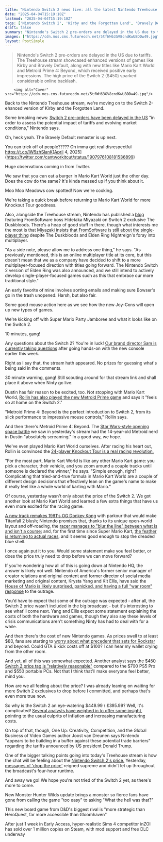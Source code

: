 ```yaml
---
title: "Nintendo Switch 2 news live: all the latest Nintendo Treehouse gameplay and reaction"
date: "2025-04-04T15:19:10Z"
lastmod: "2025-04-04T15:19:10Z"
tags: ['Nintendo Switch 2', 'Kirby and the Forgotten Land', 'Bravely Default', 'Mario Kart World', 'The Duskbloods', 'Metroid Prime 4: Beyond', 'Super Mario Party Jamboree', 'Action RPG', 'Racing', 'Platformer']
draft: false
summary: "Nintendo's Switch 2 pre-orders are delayed in the US due to tariffs.  The Treehouse stream showcased enhanced versions of games like Kirby and Bravely Default, along with new titles like Mario Kart World and Metroid Prime 4: Beyond, which received positive early impressions.  The high price of the Switch 2 ($450) sparked considerable online backlash."
images: ["https://cdn.mos.cms.futurecdn.net/5tfWH63GV8cndKwU8DDw49.jpg"]
layout: PostSimple
---
```

> Nintendo's Switch 2 pre-orders are delayed in the US due to tariffs.  The Treehouse stream showcased enhanced versions of games like Kirby and Bravely Default, along with new titles like Mario Kart World and Metroid Prime 4: Beyond, which received positive early impressions.  The high price of the Switch 2 ($450) sparked considerable online backlash.


        <img alt="Cover" src="https://cdn.mos.cms.futurecdn.net/5tfWH63GV8cndKwU8DDw49.jpg"/>
        
Back to the Nintendo Treehouse stream, we're moving on to the Switch 2-ehanced version of Kirby and the Forgotten Land.

Some breaking news: [Switch 2 pre-orders have been delayed in the US](https://www.gamesradar.com/hardware/switch-2-pre-orders-have-been-delayed-in-the-us-in-order-to-assess-the-potential-impact-of-tariffs-and-evolving-market-conditions-nintendo-says/) "in order to assess the potential impact of tariffs and evolving market conditions," Nintendo says.

Oh, heck yeah. The Bravely Default remaster is up next.

You can trick off of people????? Oh imma get real disrespectful https://t.co/lW5zhSlanK[April 4, 2025](https://twitter.com/cantworkitout/status/1907976108181536899)

Huge observations coming in from Twitter.

We saw that you can eat a burger in Mario Kart World just the other day. Does the cow do the same? It's kinda messed up if you think about it.

Moo Moo Meadows cow spotted! Now we're cooking.

We're taking a quick break before returning to Mario Kart World for more Knockout Tour goodness.

Also, alongside the Treehouse stream, Nintendo has published a [blog](https://www.nintendo.com/us/whatsnew/creators-voice-the-duskbloods-part-3/) featuring FromSoftware boss Hidetaka Miyazaki on Switch 2 exclusive The Duskbloods. There's a heap of good stuff in there, though what interests me the most is that [Miyazaki insists that FromSoftware is still about the single-player thing](https://www.gamesradar.com/games/action-rpg/fromsoftware-boss-hidetaka-miyazaki-says-we-still-intend-to-develop-single-player-focused-games-even-as-the-duskbloods-follows-elden-ring-nightreign-into-multiplayer/) despite The Duskbloods and Elden Ring Nightreign's foray into multiplayer.

"As a side note, please allow me to address one thing," he says. "As previously mentioned, this is an online multiplayer title at its core, but this doesn't mean that we as a company have decided to shift to a more multiplayer-focused direction with titles going forward. The Nintendo Switch 2 version of Elden Ring was also announced, and we still intend to actively develop single-player-focused games such as this that embrace our more traditional style."

An early favorite of mine involves sorting emails and making sure Bowser's go in the trash unopened. Harsh, but also fair.

Some good mouse action here as we see how the new Joy-Cons will open up new types of games.

We're kicking off with Super Mario Party Jamboree and what it looks like on the Switch 2.

10 minutes, gang!

Any questions about the Switch 2? You're in luck! [Our brand director Sam is currently taking questions](https://www.gamesradar.com/platforms/nintendo-switch-2/switch-2-hands-on-ama-ask-us-anything-april/) after going hands-on with the new console earlier this week.

Right as I say that, the stream hath appeared. No prizes for guessing what's being said in the comments.

30 minute warning, gang! Still scouting around for that stream link and shall place it above when Ninty go live.



Dustin has fair reason to be excited, too. Not stopping with Mario Kart World, [Rollin has also played the new Metroid Prime game](https://www.gamesradar.com/games/fps/metroid-prime-4-beyond-hands-on-preview-first-impressions-april-2025/) and says it "feels so at home on the Switch 2."

"Metroid Prime 4: Beyond is the perfect introduction to Switch 2, from its slick performance to impressive mouse controls," Rollin says.

And then there's Metroid Prime 4: Beyond. The [Star Wars-style opening space battle](https://www.gamesradar.com/games/metroid/metroid-prime-4s-star-wars-style-opening-space-battle-has-the-14-year-old-metroid-nerd-in-me-absolutely-screaming/) we saw in yesterday's stream had the 14-year-old Metroid nerd in Dustin "absolutely screaming." In a good way, we hope.



We've even played Mario Kart World ourselves. After racing his heart out, Rollin is convinced the [24-player Knockout Tour is a real racing revolution.](https://www.gamesradar.com/games/racing/mario-kart-world-hands-on-preview-first-impressions-april-2025/)

"For the most part, Mario Kart World is like any other Mario Kart game: you pick a character, their vehicle, and you zoom around a couple tracks until someone is declared the winner," he says. "Simple enough, right? Complicating that tried-and-true formula in Mario Kart World are a couple of different design decisions that effectively lean on the game's name to make it really feel like a whole world of karting with Mario."

Of course, yesterday wasn't only about the price of the Switch 2. We got another look at Mario Kart World and learned a few extra things that have us even more excited for the racing game.

[A new track remakes 1981's OG Donkey Kong](https://www.gamesradar.com/games/super-mario/a-new-mario-kart-world-track-remakes-1981s-og-donkey-kong-with-parkour-that-would-make-titanfall-2-blush/) with parkour that would make Titanfall 2 blush; Nintendo promises that, thanks to its unique open-world layout and off-roading, the [racer manages to "blur the line" between what is and isn't a course](https://www.gamesradar.com/games/super-mario/mario-kart-world-manages-to-blur-the-line-between-what-is-and-isnt-a-course-thanks-to-its-unique-open-world-layout-and-off-roading/); and, for the first time since Super Mario Kart, [the feather is returning to actual races](https://www.gamesradar.com/games/super-mario/for-the-first-time-since-super-mario-kart-33-years-ago-mario-kart-world-brings-the-feather-back-to-actual-races-and-it-seems-like-it-can-even-stop-the-dreaded-blue-shell/), and it seems good enough to stop the dreaded blue shell.

I once again put it to you. Would some statement make you feel better, or does the price truly need to drop before we can move forward?

If you're wondering how all of this is going down at Nintendo HQ, the answer is likely not well. Nintendo of America's former senior manager of creator relations and original content and former director of social media marketing and original content, Krysta Yang and Kit Ellis, have said the [House of Mario is likely surprised, panicked, and having a full "war room" response](https://www.gamesradar.com/hardware/nintendo-is-likely-surprised-panicked-and-having-a-full-war-room-response-to-the-outrage-over-switch-2-pricing-former-marketing-leads-say/) to the outrage.

You'd have to expect that some of the outrage was expected - after all, the Switch 2 price wasn't included in the big broadcast - but it's interesting to see what'll come next. Yang and Ellis expect some statement explaining the costs of both the hardware and games, though they also say these levels of crisis communications aren't something Ninty has had to deal with for a while.

And then there's the cost of new Nintendo games. As prices swell to at least $80, fans are starting to [worry about what precedent that sets for Rockstar](https://www.gamesradar.com/games/grand-theft-auto/as-nintendos-new-games-swell-to-at-least-usd80-players-are-starting-to-get-worried-that-rockstars-about-to-take-its-shot-at-a-usd100-gta-6/) and beyond. Could GTA 6 kick costs off at $100? I can hear my wallet crying from the other room.

And yet, all of this was somewhat expected. Another analyst says the [$450 Switch 2 price tag is "relatively reasonable"](https://www.gamesradar.com/platforms/nintendo-switch-2/switch-2-analyst-says-the-usd450-price-tag-is-relatively-reasonable-compared-to-the-usd700-ps5-pro-and-usd550-portable-pcs/) compared to the $700 PS5 Pro and $550 portable PCs. Not that I think that'll make everyone feel better, mind you.

How are we all feeling about the price? I was already leaning on waiting for more Switch 2 exclusives to drop before I committed, and perhaps that's even more true now.

So why is the Switch 2 an eye-watering $449.99 / £395.99? Well, it's complicated! [Several analysts have weighed in to offer some insight,](https://www.gamesradar.com/hardware/switch-2-price-is-a-strategic-balancing-act-and-theres-a-reason-why-japan-is-getting-a-separate-model-thats-usd110-cheaper-than-the-us-usd450-console-analysts-suggest/) pointing to the usual culprits of inflation and increasing manufacturing costs.

On top of that, though, One Up: Creativity, Competition, and the Global Business of Video Games author Joost van Dreunen says Nintendo "appears to be building in a buffer against these potential trade barriers" regarding the tariffs announced by US president Donald Trump.

One of the bigger talking points going into today's Treehouse stream is how the chat will be feeling about the [Nintendo Switch 2's price.](https://www.gamesradar.com/hardware/nintendo-switch-2-release-date-price-confirmed/) Yesterday, [messages of 'drop the price'](https://www.gamesradar.com/games/super-mario/drop-the-price-nintendos-treehouse-stream-overshadowed-by-players-noisily-protesting-the-switch-2s-hefty-cost/) reigned supreme and didn't let up throughout the broadcast's four-hour runtime.

And away we go! We hope you're not tried of the Switch 2 yet, as there's more to come.

New Monster Hunter Wilds update brings a monster so fierce fans have gone from calling the game "too easy" to asking "What the hell was that?"

This new board game from D&D's biggest rival is "more strategic than HeroQuest, far more accessible than Gloomhaven"


After just 1 week in Early Access, hyper-realistic Sims 4 competitor inZOI has sold over 1 million copies on Steam, with mod support and free DLC underway
        